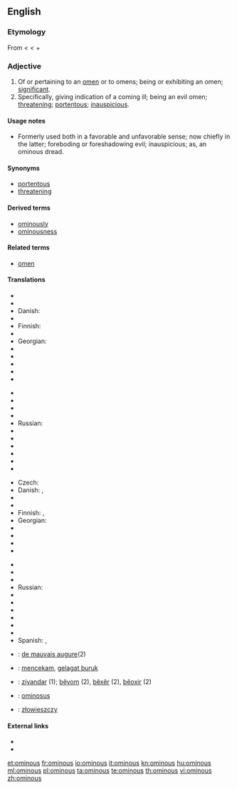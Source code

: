 ==English==

===Etymology===
From {{etyl|la}} {{term|ominosus||full of foreboding}} < {{term|omen||foreboding, omen}} < {{term|os||the mouth}} + {{term|-men}}

===Adjective===
{{en-adj}}

# Of or pertaining to an [[omen]] or to omens; being or exhibiting an omen; [[significant]].
# Specifically, giving indication of a coming ill; being an evil omen; [[threatening]]; [[portentous]]; [[inauspicious]].

====Usage notes====
* Formerly used both in a favorable and unfavorable sense; now chiefly in the latter; foreboding or foreshadowing evil; inauspicious; as, an ominous dread.

====Synonyms====
* [[portentous]]
* [[threatening]]

====Derived terms====
* [[ominously]]
* [[ominousness]]

====Related terms====
* [[omen]]

====Translations====
{{trans-top|of or pertaining to an omen or to omens; being or exhibiting an omen}}
* {{trreq|Arabic}}
* {{trreq|Bulgarian}}
* Danish: {{t-|da|varslende}}
* {{trreq|Dutch}}
* Finnish: {{t-|fi|enteellinen}}
* {{trreq|French}}
* Georgian: {{t|ka|ავბედი|tr=avbedi|sc=Geor|xs=Georgian}}
* {{trreq|German}}
* {{trreq|Hungarian}}
* {{trreq|Italian}}
* {{trreq|Japanese}}
* {{trreq|Kannada}}
{{trans-mid}}
* {{trreq|Korean}}
* {{trreq|Mandarin}}
* {{trreq|Persian}}
* {{trreq|Portuguese}}
* Russian: {{t|ru|предвещающий|tr=pr'edv'eš'ájuš'ij}}
* {{trreq|Spanish}}
* {{trreq|Tamil}}
* {{trreq|Telugu}}
* {{trreq|Turkish}}
* {{trreq|Ukrainian}}
* {{trreq|Vietnamese}}
{{trans-bottom}}

{{trans-top|giving indication of a coming ill}}
* Czech: {{t-|cs|zlověstný}}
* Danish: {{t|da|ildevarslende}}, {{t|da|uheldsvanger}}
* {{trreq|Dutch}}
* {{trreq|Estonian}}
* Finnish: {{t-|fi|pahaenteinen}}, {{t-|fi|uhkaava}}
* Georgian: {{t|ka|ავბედი|tr=avbedi|sc=Geor|xs=Georgian}}
* {{trreq|German}}
* {{trreq|Italian}}
* {{trreq|Japanese}}
* {{trreq|Kannada}}
{{trans-mid}}
* {{trreq|Korean}}
* {{trreq|Mandarin}}
* {{trreq|Portuguese}}
* Russian: {{t|ru|зловещий|tr=zlov'éš'ij}}
* {{trreq|Spanish}}
* {{trreq|Tamil}}
* {{trreq|Telugu}}
* {{trreq|Turkish}}
* {{trreq|Ukrainian}}
* {{trreq|Vietnamese}}
* Spanish: {{t|es|ominoso|m}}, {{t|es|ominosa|f}}
{{trans-bottom}}

{{checktrans-top}}
* {{ttbc|French}}: [[de mauvais augure]](2)
* {{ttbc|Indonesian}}: [[cekam|mencekam]], [[gelagat buruk]]
* {{ttbc|Kurdish}}: [[ziyandar]] (1); [[bêyom]] (2), [[bêxêr]] (2), [[bêoxir]] (2)
* {{ttbc|Latin}}: [[ominosus]]
* {{ttbc|Polish}}: [[złowieszczy]]
{{checktrans-bottom}}

====External links====
* {{R:Webster 1913}}
* {{R:Century 1911}}

[[et:ominous]]
[[fr:ominous]]
[[io:ominous]]
[[it:ominous]]
[[kn:ominous]]
[[hu:ominous]]
[[ml:ominous]]
[[pl:ominous]]
[[ta:ominous]]
[[te:ominous]]
[[th:ominous]]
[[vi:ominous]]
[[zh:ominous]]